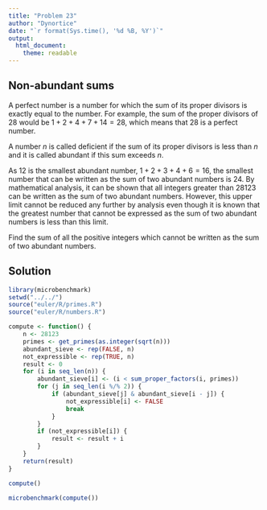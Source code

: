 ```yaml
---
title: "Problem 23"
author: "Dynortice"
date: "`r format(Sys.time(), '%d %B, %Y')`"
output:
  html_document:
    theme: readable
---
```

## Non-abundant sums

A perfect number is a number for which the sum of its proper divisors is exactly equal to the number. For example, the sum of the proper divisors of $28$ would be $1 + 2 + 4 + 7 + 14 = 28$, which means that $28$ is a perfect number.

A number $n$ is called deficient if the sum of its proper divisors is less than $n$ and it is called abundant if this sum exceeds $n$.

As $12$ is the smallest abundant number, $1 + 2 + 3 + 4 + 6 = 16$, the smallest number that can be written as the sum of two abundant numbers is $24$. By mathematical analysis, it can be shown that all integers greater than $28123$ can be written as the sum of two abundant numbers. However, this upper limit cannot be reduced any further by analysis even though it is known that the greatest number that cannot be expressed as the sum of two abundant numbers is less than this limit.

Find the sum of all the positive integers which cannot be written as the sum of two abundant numbers.

## Solution
```r
library(microbenchmark)
setwd("../../")
source("euler/R/primes.R")
source("euler/R/numbers.R")
```
```r
compute <- function() {
    n <- 28123
    primes <- get_primes(as.integer(sqrt(n)))
    abundant_sieve <- rep(FALSE, n)
    not_expressible <- rep(TRUE, n)
    result <- 0
    for (i in seq_len(n)) {
        abundant_sieve[i] <- (i < sum_proper_factors(i, primes))
        for (j in seq_len(i %/% 2)) {
            if (abundant_sieve[j] & abundant_sieve[i - j]) {
                not_expressible[i] <- FALSE
                break
            }
        }
        if (not_expressible[i]) {
            result <- result + i
        }
    }
    return(result)
}
```
```r
compute()
```
```r
microbenchmark(compute())
```